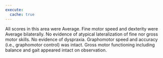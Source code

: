 ```yaml
---
execute:
  cache: true
---
```


All scores in this area were Average. Fine motor speed and dexterity were
Average bilaterally. No evidence of atypical lateralization of fine nor gross
motor skills. No evidence of dyspraxia. Graphomotor speed and accuracy (i.e.,
graphomotor control) was intact. Gross motor functioning including balance and
gait appeared intact on observation.
